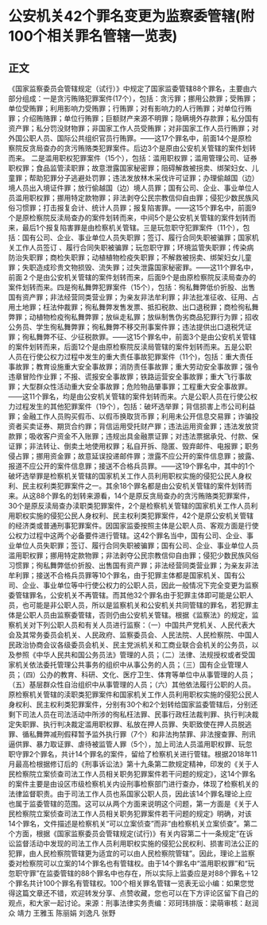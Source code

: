 # 公安机关42个罪名变更为监察委管辖(附100个相关罪名管辖一览表)
## 正文
《国家监察委员会管辖规定（试行）》中规定了国家监委管辖88个罪名，主要由六部分组成：一是贪污贿赂犯罪案件(17个），包括：贪污罪；挪用公款罪；受贿罪；单位受贿罪；利用影响力受贿罪；行贿罪；对有影响力的人行贿罪；对单位行贿罪；介绍贿赂罪；单位行贿罪；巨额财产来源不明罪；隐瞒境外存款罪；私分国有资产罪；私分罚没财物罪；非国家工作人员受贿罪；对非国家工作人员行贿罪；对外国公职人员、国际公共组织官员行贿罪。——这17个罪名中，前面14个是原检察院反贪局查办的贪污贿赂类犯罪案件。后边3个是原由公安机关管辖的案件划转而来。 二是滥用职权犯罪案件（15个），包括：滥用职权罪；滥用管理公司、证券职权罪；食品监管渎职罪；故意泄露国家秘密罪；阻碍解救被拐卖、绑架妇女、儿童罪；帮助犯罪分子逃避处罚罪；违法发放林木采伐许可证罪；办理偷越国（边）境人员出入境证件罪；放行偷越国（边）境人员罪；国有公司、企业、事业单位人员滥用职权罪；挪用特定款物罪；非法剥夺公民宗教信仰自由罪；侵犯少数民族风俗习惯罪；打击报复会计、统计人员罪；报复陷害罪。——这15个罪名中，前面9个是原检察院反渎局查办的案件划转而来，中间5个是公安机关管辖的案件划转而来，最后1个报复陷害罪是由检察机关管辖。三是玩忽职守犯罪案件（11个），包括：国有公司、企业、事业单位人员失职罪；签订、履行合同失职被骗罪；国家机关工作人员签订 、履行合同失职被骗罪；玩忽职守罪；环境监管失职罪；传染病防治失职罪；商检失职罪；动植植物检疫失职罪；不解救被拐卖、绑架妇女儿童罪；失职造成珍贵文物损毁、流失罪；过失泄露国家秘密罪。——这11个罪名中，前面２个是由公安机关管辖的案件划转而来，后面9个是由原检察院反渎局查办的案件划转而来。四是徇私舞弊犯罪案件（15个），包括：徇私舞弊低价折股、出售国有资产罪；非法经营同类营业罪；为亲友非法牟利罪；非法批准征收、征用、占用土地罪；枉法仲裁罪；徇私舞弊发售发票、抵扣税款、出口退税罪；商检徇私舞弊罪；动植物检疫徇私舞弊罪；放纵走私罪；放纵制售伪劣商品犯罪行为罪；招收公务员、学生徇私舞弊罪；徇私舞弊不移交刑事案件罪；违法提供出口退税凭证罪；徇私舞弊不征、少征税款罪。——这15个罪名中，前面3个是由公安机关管辖的案件划转而来，后面12个是由原检察院反渎局管辖的案件划转而来。五是公职人员在行使公权力过程中发生的重大责任事故犯罪案件（11个)，包括：重大责任事故罪；教育设施重大安全事故罪；消防责任事故罪；重大劳动安全事故罪；强令违章冒险作业罪；不报、谎报安全事故罪；铁路运营安全事故罪；重大飞行事故罪；大型群众性活动重大安全事故罪；危险物品肇事罪；工程重大安全事故罪。——这11个罪名，均是由公安机关管辖的案件划转而来。六是公职人员在行使公权力过程发生的其他犯罪案件（19个），包括：破坏选举罪；背信损害上市公司利益罪；金融工作人员购买假币、以假币换取货币罪；利用未公开信息交易罪；诈骗投资者买卖证券、期货合约罪；背信运用受托财产罪；违法运用资金罪；违法发放贷款罪；吸收客户资金不入账罪；违规出具金融票证罪；对违法票据承兑、付款、保证罪；非法转让、倒卖土地使用权罪；私自开拆、隐匿、毁弃邮件、电报罪；职务侵占罪；挪用资金罪；故意延误投递邮件罪；泄露不应公开的案件信息罪；披露、报道不应公开的案件信息罪；接送不合格兵员罪。——这19个罪名中，其中的1个破坏选举罪是检察机关管辖的国家机关工作人员利用职权实施的侵犯公民人身权利、民主权利类犯罪案件之一。其余18个罪名都是由公安机关管辖的案件划转而来。从这88个罪名的划转来源看，14个是原反贪局查办的贪污贿赂类犯罪案件，30个是原反渎局查办渎职类犯罪案件，2个是检察机关管辖的国家机关工作人员利用职权实施的侵犯公民人身权利、民主权利类犯罪案件，42个是原公安机关管辖的经济类或普通刑事犯罪案件。因国家监委按照主体是公职人员、客观方面是行使公权力过程中这两个必备要件进行管辖。这42个罪名当中，国有公司、企业、事业单位人员失职罪；签订、履行合同失职被骗罪；国有公司、企业、事业单位人员滥用职权罪；挪用特定款物罪；非法剥夺公民宗教信仰自由罪；侵犯少数民族风俗习惯罪；徇私舞弊低价折股、出售国有资产罪；非法经营同类营业罪；为亲友非法牟利罪；接送不合格兵员罪等10个罪名，由于犯罪主体都是国家机关、国有公司、企业、事业单位等中行使公权力的公职人员，因此一般情况下完全变更为监察委管辖罪名，公安机关不再管辖。而其他32个罪名由于犯罪主体即可能是公职人员，也可能是非公职人员，所以是监察机关和公安机关共同管辖的罪名，若犯罪主体是公职人员由监察委管辖，否则仍由公安机关管辖。根据《监察法》的规定，监察机关对下列公职人员和有关人员进行监察：（一）中国共产党机关、人民代表大会及其常务委员会机关、人民政府、监察委员会、人民法院、人民检察院、中国人民政治协商会议各级委员会机关、民主党派机关和工商业联合会机关的公务员，以及参照《中华人民共和国公务员法》管理的人员；（二）法律、法规授权或者受国家机关依法委托管理公共事务的组织中从事公务的人员；（三）国有企业管理人员；（四）公办的教育、科研、文化、医疗卫生、体育等单位中从事管理的人员；（五）基层群众性自治组织中从事管理的人员；（六）其他依法履行公职的人员。原检察机关管辖的渎职类犯罪案件和国家机关工作人员利用职权实施的侵犯公民人身权利、民主权利类犯罪案件，分别有30个和2个划转给国家监委管辖后，分别还剩下司法人员在司法活动中所涉的徇私枉法罪、民事行政枉法裁判罪、执行判决裁定失职罪、执行判决裁定滥用职权罪、私放在押人员罪、失职致使在押人员脱逃罪、循私舞弊减刑假释暂予监外执行罪（7个）和非法拘禁罪、非法搜查罪、刑讯逼供罪、暴力取证罪、虐待被监管人罪（5个），加上司法人员滥用职权罪、玩忽职守罪2个罪名，共计14个罪名的案件，留给了检察机关进行管辖。根据2018年11月最高检根据修订后的《刑事诉讼法》第十九条第二款规定精神，印发的《关于人民检察院立案侦查司法工作人员相关职务犯罪案件若干问题的规定》，这14个罪名的案件主要是由设区市级检察机关内设刑事检察部门进行查办，体现了检察机关的法律监督职责。由于司法工作人员也系国家公职人员，因此该14个罪名理论上应也属于监委管辖的范围。这可以从两个方面来说明这个问题，第一方面是《关于人民检察院立案侦查司法工作人员相关职务犯罪案件若干问题的规定》明确，对该14个罪名，文件描述是检察机关“可以立案侦查”而非“由检察机关立案侦查”。第二个方面，根据《国家监察委员会管辖规定(试行)》有关内容第二十一条规定“在诉讼监督活动中发现的司法工作人员利用职权实施的侵犯公民权利、损害司法公正的犯罪，由人民检察院管辖更为适宜的可以由人民检察院管辖”。因此，理论上监察委对检察院可以立案的14个罪名也有管辖权。由于14个罪名中“滥用职权罪”和“玩忽职守罪”在监委管辖的88个罪名中也存在，所以实际上监委应是对88个罪名＋12个罪名共计100个罪名有管辖权。100个相关罪名管辖一览表无讼小编：如果您觉得这篇文章还不错，欢迎转发分享、点赞收藏，您也可以在下方评论区留下自己的观点，和大家一起讨论。来源：刑事法律实务责编：邓珂玮排版：梁萌审核：赵润众 靖力 王雅玉 陈丽娟 刘逸凡 张野